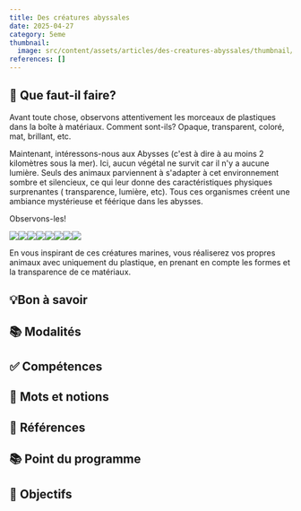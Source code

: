 ```yaml
---
title: Des créatures abyssales
date: 2025-04-27
category: 5eme
thumbnail:
  image: src/content/assets/articles/des-creatures-abyssales/thumbnail/image.jpg
references: []
---
```

## **🐙 Que faut-il faire?**

Avant toute chose, observons attentivement les morceaux de plastiques dans la boîte à matériaux. Comment sont-ils? Opaque, transparent, coloré, mat, brillant, etc.

Maintenant, intéressons-nous aux Abysses (c'est à dire à au moins 2 kilomètres sous la mer). Ici, aucun végétal ne survit car il n'y a aucune lumière. Seuls des animaux parviennent à s'adapter à cet environnement sombre et silencieux, ce qui leur donne des caractéristiques physiques surprenantes ( transparence, lumière, etc). Tous ces organismes créent une ambiance mystérieuse et féérique dans les abysses.

Observons-les!

![](src/content/assets/articles/des-creatures-abyssales/E%CC%81ponges%20silencieuses%20Grande.jpeg)![](src/content/assets/articles/des-creatures-abyssales/E%CC%81ponges%20silencieuses%202%20Grande.jpeg)![](src/content/assets/articles/des-creatures-abyssales/Calmars%20de%20verre%20Grande.jpeg)![](src/content/assets/articles/des-creatures-abyssales/Cope%CC%81pode%20%20Grande.jpeg)![](src/content/assets/articles/des-creatures-abyssales/Cystimosa%20Grande.jpeg)![](src/content/assets/articles/des-creatures-abyssales/Crabe%20des%20abysses%20Grande.jpeg)![](src/content/assets/articles/des-creatures-abyssales/Deepstaria%20enigmatica%20-%20Russell,%201967%20Grande.jpeg)![](src/content/assets/articles/des-creatures-abyssales/Pennatules%20Grande.jpeg)

En vous inspirant de ces créatures marines, vous réaliserez vos propres animaux avec uniquement du plastique, en prenant en compte les formes et la transparence de ce matériaux.

## **💡Bon à savoir**

## **📚 Modalités**

## **✅ Compétences**

## **🎨 Mots et notions**

## **👀 Références**

## **📚 Point du programme**

## **🏁 Objectifs**
